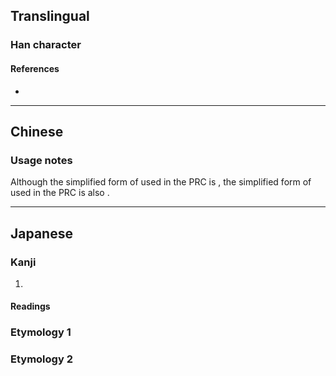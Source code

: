 {{also|儘}}
{{character info}}
==Translingual==
{{Han simplified forms|儘|侭|尽|ex=y}}

===Han character===
{{Han char|rn=9|rad=人|as=06|sn=8|four=|canj=OSOY|ids=⿰亻尽}}

====References====
* {{Han ref|kx=0102.291|hdz=10154.081|uh=4FAD|ud=20397}}

----

==Chinese==
{{zh-see|儘|ns}}

===Usage notes===
Although the simplified form of {{l|zh|盡}} used in the PRC is {{l|zh|尽}}, the simplified form of {{l|zh|儘}} used in the PRC is also {{l|zh|尽}}.

----

==Japanese==
{{ja-kanji forms|侭|儘}}

===Kanji===
{{ja-kanji|grade=|rs=人06|kyu=儘}}

# {{alternative form of|ja|儘}}

====Readings====
{{ja-readings
|goon=じん
|kanon=しん
|kun=ことごと-く, まま-}}

===Etymology 1===
{{ja-kanjitab|まま|yomi=k}}
{{ja-see|まま}}

===Etymology 2===
{{ja-kanjitab|まんま|yomi=k}}
{{ja-see|まんま}}